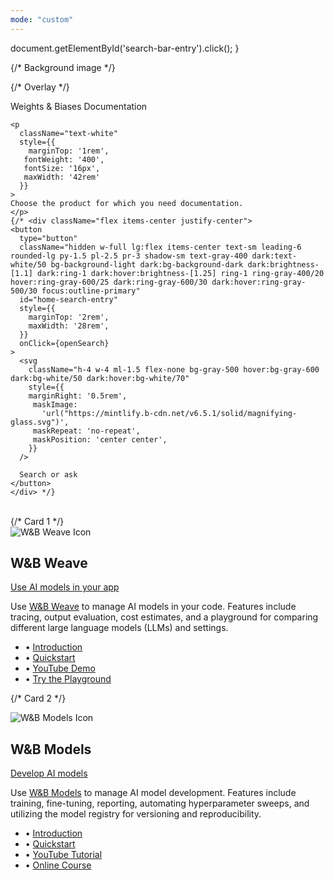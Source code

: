 ---
mode: "custom"
---

  document.getElementById('search-bar-entry').click();
}

<div className="relative w-full flex items-center justify-left" style={{ height: '24rem', overflow: 'hidden'}}>
  {/* Background image */}
  <div 
    className="absolute inset-0 bg-cover bg-center bg-no-repeat"
    style={{
      backgroundImage: 'url("https://docs.wandb.ai/images/support/support_banner.png")',
    }}
  ></div>
  
  {/* Overlay */}
  <div className="absolute inset-0 bg-primary dark:bg-primary-light" style={{opacity: 0.05 }}></div>
  
  <div style={{ position: 'absolute', textAlign: 'center', padding: '0 1rem', paddingLeft: '10%', zIndex: 10 }}>
    <div
      className="text-white"
      style={{
       fontWeight: '600',
       fontSize: '28px',
       margin: '0',
      }}
    >
      Weights & Biases Documentation
    </div>

    <p
      className="text-white"
      style={{
        marginTop: '1rem',
       fontWeight: '400',
       fontSize: '16px',
       maxWidth: '42rem'
      }}
    >
    Choose the product for which you need documentation.
    </p>
    {/* <div className="flex items-center justify-center">
    <button
      type="button"
      className="hidden w-full lg:flex items-center text-sm leading-6 rounded-lg py-1.5 pl-2.5 pr-3 shadow-sm text-gray-400 dark:text-white/50 bg-background-light dark:bg-background-dark dark:brightness-[1.1] dark:ring-1 dark:hover:brightness-[1.25] ring-1 ring-gray-400/20 hover:ring-gray-600/25 dark:ring-gray-600/30 dark:hover:ring-gray-500/30 focus:outline-primary"
      id="home-search-entry"
      style={{
        marginTop: '2rem',
        maxWidth: '28rem',
      }}
      onClick={openSearch}
    >
      <svg
        className="h-4 w-4 ml-1.5 flex-none bg-gray-500 hover:bg-gray-600 dark:bg-white/50 dark:hover:bg-white/70"
        style={{
        marginRight: '0.5rem',
         maskImage:
           'url("https://mintlify.b-cdn.net/v6.5.1/solid/magnifying-glass.svg")',
         maskRepeat: 'no-repeat',
         maskPosition: 'center center',
        }}
      />

      Search or ask
    </button>
    </div> */}
  </div>
</div>

<div
  style={{marginTop: '2rem', marginBottom: '8rem', maxWidth: '70rem', marginLeft: 'auto',
  marginRight: 'auto', paddingLeft: '1.25rem',
  paddingRight: '1.25rem' }}
>

<br/>

<div style={{ display: 'flex', gap: '1.5rem', padding: '2rem' }}>
  {/* Card 1 */}
  <div style={{
    border: '1px solid #e0e0e0',
    borderRadius: '8px',
    padding: '1.5rem',
    width: '100%',
    maxWidth: '500px',
    boxShadow: '0 0 0 1px rgba(0, 0, 0, 0.03)'
  }}>
    <div style={{ display: 'flex', alignItems: 'center', marginBottom: '0.5rem' }}>
      <img src="https://docs.wandb.ai/img/weave-logo.svg" alt="W&B Weave Icon" style={{ width: '24px', height: '24px', marginRight: '0.5rem' }} />
      <h2 style={{ fontSize: '20px', margin: 0 }}>W&amp;B Weave</h2>
    </div>
    <p style={{ margin: '0 0 1rem 0'}}><a href="https://weave-docs.wandb.ai/"> Use AI models in your app</a></p>
    <p style={{ lineHeight: '1.6', marginBottom: '1rem' }}>
      Use <a href="#" style={{ color: '#1881B6', textDecoration: 'none' }}>W&amp;B Weave</a> to manage AI models in your code.
      Features include tracing, output evaluation, cost estimates, and a playground for comparing
      different large language models (LLMs) and settings.
    </p>
    <ul style={{ paddingLeft: '1.2rem', margin: 0 }}>
      <li>• <a href="#" style={{ color: '#1881B6' }}>Introduction</a></li>
      <li>• <a href="#" style={{ color: '#1881B6' }}>Quickstart</a></li>
      <li>• <a href="#" style={{ color: '#1881B6' }}>YouTube Demo</a></li>
      <li>• <a href="#" style={{ color: '#1881B6' }}>Try the Playground</a></li>
    </ul>
  </div>

  {/* Card 2 */}
  <div style={{
    border: '1px solid #e0e0e0',
    borderRadius: '8px',
    padding: '1.5rem',
    width: '100%',
    maxWidth: '500px',
    boxShadow: '0 0 0 1px rgba(0, 0, 0, 0.03)'
  }}>
    <div style={{ display: 'flex', alignItems: 'center', marginBottom: '0.5rem' }}>
      <img src="https://docs.wandb.ai/img/wandb-gold.svg" alt="W&B Models Icon" style={{ width: '24px', height: '24px', marginRight: '0.5rem' }} />
      <h2 style={{ fontSize: '20px', margin: 0 }}>W&amp;B Models</h2>
    </div>
    <p style={{ margin: '0 0 1rem 0'}}><a href="/guides/">Develop AI models</a></p>
    <p style={{ lineHeight: '1.6', marginBottom: '1rem' }}>
      Use <a href="#" style={{ color: '#1881B6', textDecoration: 'none' }}>W&amp;B Models</a> to manage AI model development.
      Features include training, fine-tuning, reporting, automating hyperparameter sweeps,
      and utilizing the model registry for versioning and reproducibility.
    </p>
    <ul style={{ paddingLeft: '1.2rem', margin: 0 }}>
      <li>• <a href="#" style={{ color: '#1881B6' }}>Introduction</a></li>
      <li>• <a href="#" style={{ color: '#1881B6' }}>Quickstart</a></li>
      <li>• <a href="#" style={{ color: '#1881B6' }}>YouTube Tutorial</a></li>
      <li>• <a href="#" style={{ color: '#1881B6' }}>Online Course</a></li>
    </ul>
  </div>
</div>

</div>